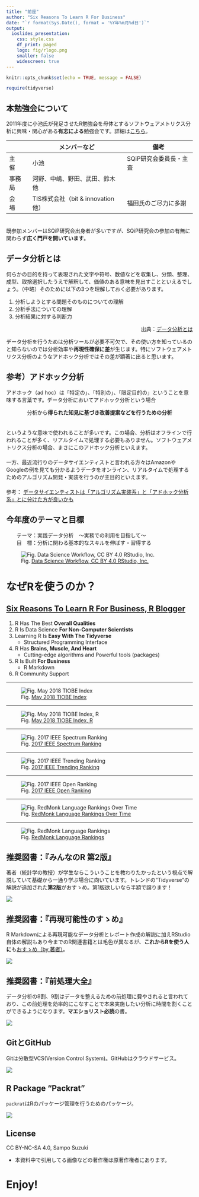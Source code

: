 ---
title: "前座"
author: "Six Reasons To Learn R For Business"
date: "`r format(Sys.Date(), format = '%Y年%m月%d日')`"
output:
  ioslides_presentation:
    css: style.css
    df_print: paged
    logo: fig/rlogo.png
    smaller: false
    widescreen: true
---

```{r setup, include=FALSE}
knitr::opts_chunk$set(echo = TRUE, message = FALSE)

require(tidyverse)
```

## 本勉強会について
2011年度に小池氏が発足させたR勉強会を母体とするソフトウェアメトリクス分析に興味・関心がある**有志による**勉強会です。詳細は[こちら](https://sites.google.com/site/kantometrics/home)。

　     | メンバーなど                   | 備考
-------|--------------------------------|------------------------
主　催 | 小池                           | SQiP研究会委員長・主査
事務局 | 河野、中嶋、野田、武田、鈴木他 | 
会　場 | TIS株式会社（bit & innovation他）| 福田氏のご尽力に多謝

　  
既参加メンバーはSQiP研究会出身者が多いですが、SQiP研究会の参加の有無に関わらず**広く門戸を開いています**。

## データ分析とは
何らかの目的を持って表現された文字や符号、数値などを収集し、分類、整理、成型、取捨選択したうえで解釈して、価値のある意味を見出すことといえるでしょう。（中略）そのために以下の3つを理解しておく必要があります。  

1) 分析しようとする問題そのものについての理解
1) 分析手法についての理解
1) 分析結果に対する判断力

<p align=right>出典：[データ分析とは <i class="fa fa-external-link"></i>](https://www.albert2005.co.jp/knowledge/statistics_analysis/statistics_basics/data_analysis){target="_blank" title="データ分析基礎知識"}</p>  

データ分析を行うためは分析ツールが必要不可欠で、その使い方を知っているのと知らないのでは分析効率や**再現性確保に差**が生じます。特にソフトウェアメトリクス分析のようなアドホック分析ではその差が顕著に出ると思います。

## 参考）アドホック分析
アドホック（ad hoc）は「特定の」、「特別の」、「限定目的の」ということを意味する言葉です。データ分析においてアドホック分析という場合

<center>分析から**得られた知見に基づき改善提案などを行うための分析**</center>  
　  
というような意味で使われることが多いです。この場合、分析はオフラインで行われることが多く、リアルタイムで処理する必要もありません。ソフトウェアメトリクス分析の場合、まさにこのアドホック分析といえます。  
　  
一方、最近流行りのデータサイエンティストと言われる方々はAmazonやGoogleの例を見ても分かるようデータをオンライン、リアルタイムで処理するためのアルゴリズム開発・実装を行うのが主目的といえます。  
　  
参考： [データサイエンティストは「アルゴリズム実装系」と「アドホック分析系」とに分けた方が良いかも](https://tjo.hatenablog.com/entry/2013/08/01/200702)

## 今年度のテーマと目標
　　テーマ：実践データ分析　～実務での利用を目指して～  
　　目　標：分析に関わる基本的なスキルを伸ばす・習得する

![Fig. [Data Science Workflow, CC BY 4.0 RStudio, Inc.](https://github.com/rstudio/RStartHere)](./fig/dswf.png)

# なぜRを使うのか？

## [Six Reasons To Learn R For Business, R Blogger](https://www.r-bloggers.com/six-reasons-to-learn-r-for-business/){target="_blank"}

1. R Has The Best **Overall Qualities**
1. R Is Data Science **For Non-Computer Scientists**
1. Learning R Is **Easy With The Tidyverse**
    * Structured Programming Interface
1. R Has **Brains, Muscle, And Heart**
    * Cutting-edge algorithms and Powerful tools (packages)
1. R Is Built **For Business**
    * R Markdown
1. R Community Support

<!-- [original](http://www.business-science.io/business/2017/12/27/six-reasons-to-use-R-for-business.html){target="_blank"} -->

---

![Fig. [May 2018 TIOBE Index](https://www.tiobe.com/tiobe-index/)](./fig/TIOBE_index_201804.png)

---

![Fig. [May 2018 TIOBE Index, R](https://www.tiobe.com/tiobe-index/r/)](./fig/TIOBE_index_R_201804.png)

---

![Fig. [2017 IEEE Spectrum Ranking](https://spectrum.ieee.org/static/interactive-the-top-programming-languages-2017)](./fig/IEEE_Spectrum_Ranking_2017.png)

---

![Fig. [2017 IEEE Trending Ranking](https://spectrum.ieee.org/static/interactive-the-top-programming-languages-2017)](./fig/IEEE_Trending_Ranking_2017.png)

---

![Fig. [2017 IEEE Open Ranking](https://spectrum.ieee.org/static/interactive-the-top-programming-languages-2017)](./fig/IEEE_Open_Source_Hubs_Ranking_2017.png)

---

![Fig. [RedMonk Language Rankings Over Time](https://redmonk.com/fryan/2018/03/15/redmonk-language-rankings-over-time/)](./fig/redmonklang.png)

---

![Fig. [RedMonk Language Rankings](https://redmonk.com/sogrady/2018/03/07/language-rankings-1-18/)](./fig/redmonklangrankings.png)


## 推奨図書：『みんなのR 第2版』
著者（統計学の教授）が学生ならこういうことを教わりたかったという視点で解説していて基礎から一通り学ぶ場合に向いています。トレンドの"Tidyverse"の解説が追加された**第2版**がおすゝめ。第1版欲しいなら半額で譲ります！

![](./fig/r_for_everyone.jpg)


## 推奨図書：『再現可能性のすゝめ』
R Markdownによる再現可能なデータ分析とレポート作成の解説に加えRStudio自体の解説もあり今までのR関連書籍とは毛色が異なるが、**これからRを使う人に**も[おすゝめ（by 著者）](https://qiita.com/kohske/items/3e8c02e9598c6d230a47)。

![](./fig/wonderful_R_vol3.jpg)


## 推奨図書：『前処理大全』
データ分析の8割、9割はデータを整えるための前処理に費やされると言われており、この前処理を効率的にこなすことで本来実施したい分析に時間を割くことができるようになります。**マエショリスト必読**の書。

![](./fig/law_of_awesome_data_scientist.jpg)


## GitとGitHub
Gitは分散型VCS(Version Control System)。GitHubはクラウドサービス。

![](./fig/git_github_rstudio.png)


## R Package "Packrat"
`packrat`はRのパッケージ管理を行うためのパッケージ。

![](./fig/packrat.png)

## License

CC BY-NC-SA 4.0, Sampo Suzuki  

* 本資料中で引用してる画像などの著作権は原著作権者にあります。

# Enjoy!